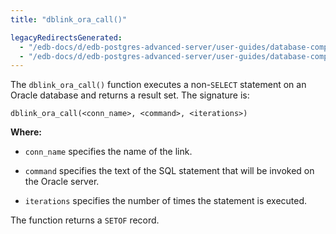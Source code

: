 ```yaml
---
title: "dblink_ora_call()"

legacyRedirectsGenerated:
  - "/edb-docs/d/edb-postgres-advanced-server/user-guides/database-compatibility-for-oracle-developers-guide/13/dblink_ora_call.html"
  - "/edb-docs/d/edb-postgres-advanced-server/user-guides/database-compatibility-for-oracle-developers-guide/latest/dblink_ora_call.html"
---
```


<div id="dblink_ora_call" class="registered_link"></div>

The `dblink_ora_call()` function executes a non-`SELECT` statement on an Oracle database and returns a result set. The signature is:

```text
dblink_ora_call(<conn_name>, <command>, <iterations>)
```

**Where:**

-   `conn_name` specifies the name of the link.

-   `command` specifies the text of the SQL statement that will be invoked on the Oracle server.

-   `iterations` specifies the number of times the statement is executed.

The function returns a `SETOF` record.

